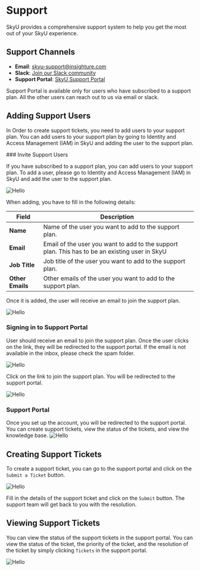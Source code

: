 
# Support

SkyU provides a comprehensive support system to help you get the most out of your SkyU experience.

## Support Channels

- **Email**: [skyu-support@insighture.com](mailto:skyu-support@insighture.com)
- **Slack**: [Join our Slack community](https://skyu.slack.com)
- **Support Portal**: [SkyU Support Portal](https://insighture-help.freshdesk.com)

<Callout type="info">
Support Portal is available only for users who have subscribed to a support plan. All the other users can reach out to us via email or slack.
</Callout>

## Adding Support Users

In Order to create support tickets, you need to add users to your support plan. You can add users to your support plan by going to Identity and Access Management (IAM) in SkyU and adding the user to the support plan.

<Steps>
### Invite Support Users

If you have subscribed to a support plan, you can add users to your support plan. To add a user, please go to Identity and Access Management (IAM) in SkyU and add the user to the support plan.

<Image src="/assets/images/support/support-iam.png" alt="Hello" width={1000} height={500}  />

When adding, you have to fill in the following details:

| Field            | Description                                                                                    |
| ---------------- | ---------------------------------------------------------------------------------------------- |
| **Name**         | Name of the user you want to add to the support plan.                                          |
| **Email**        | Email of the user you want to add to the support plan. This has to be an existing user in SkyU |
| **Job Title**    | Job title of the user you want to add to the support plan.                                     |
| **Other Emails** | Other emails of the user you want to add to the support plan.                                  |

Once it is added, the user will receive an email to join the support plan.

<Image src="/assets/images/support/support-user.png" alt="Hello" width={1000} height={500}  />

### Signing in to Support Portal

User should receive an email to join the support plan. Once the user clicks on the link, they will be redirected to the support portal. If the email is not available in the inbox, please check the spam folder.

<Image src="/assets/images/support/support-email.png" alt="Hello" width={1000} height={500}  />

Click on the link to join the support plan. You will be redirected to the support portal.

<Image src="/assets/images/support/activate-account.png" alt="Hello" width={500} height={500}  />


### Support Portal

Once you set up the account, you will be redirected to the support portal. You can create support tickets, view the status of the tickets, and view the knowledge base.
<Image src="/assets/images/support/support-home.png" alt="Hello" width={1000} height={500}  />


</Steps>

## Creating Support Tickets

 

To create a support ticket, you can go to the support portal and click on the `Submit a Ticket` button.

<Image src="/assets/images/support/submit-ticket.png" alt="Hello" width={1000} height={500}  />

Fill in the details of the support ticket and click on the `Submit` button. The support team will get back to you with the resolution.

## Viewing Support Tickets

You can view the status of the support tickets in the support portal. You can view the status of the ticket, the priority of the ticket, and the resolution of the ticket by simply clicking `Tickets` in the support portal.

<Image src="/assets/images/support/view-tickets.png" alt="Hello" width={1000} height={500}  />
